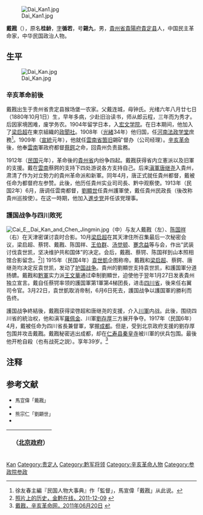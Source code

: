 [[File:Dai_Kan1.jpg|thumb]]

'''戴戡'''（{{bd|1880年|10月1日|1917年|7月18日}}），原名'''桂龄'''，[[字|字]]'''循若'''，号'''錫九'''，男，[[貴州省|貴州省]][[貴陽府|貴陽府]][[貴定县|貴定县]]人，中国民主革命家，中华民国政治人物。

== 生平 ==
[[File:Dai_Kan.jpg|thumb]]
=== 辛亥革命前後 ===
戴戡出生于贵州省贵定县猴场堡一农家。父戴连城，母钟氏。光绪六年八月廿七日（1880年10月1日）生，早年多病，少赴旧治读书，师从郎云程，三年而为秀才。后因家境困难，废学务农。1904年留学日本，入[[宏文学院|宏文学院]]。在日本期间，他加入了[[梁启超|梁启超]]在東京組織的[[政聞社|政聞社]]。1908年（[[光緒|光緒]]34年）他归国，任[[河南法政学堂|河南法政学堂]]庶務<ref>徐友春主編『民国人物大事典』作「監督」，馬宣偉「戴戡」从此说。</ref>。1909年（[[宣統|宣統]]元年），他就任[[雲南省|雲南省]][[箇旧市|箇旧]]錫矿督办（公司经理）。[[辛亥革命|辛亥革命]]後，他奉[[雲南省_(中華民国)|雲南]]軍政府都督[[蔡鍔|蔡鍔]]之命，回貴州负责盐務。

1912年（[[民国紀元|民国]]元年），革命後的[[貴州省_(中華民国)|貴州省]]内纷争四起。戴戡获得省内立憲派以及旧軍的支援。戴在[[雲南省_(中華民国)|雲南]]蔡鍔的支持下四处游说各方支持自己。后来[[滇軍|滇軍]][[唐继尧|唐继尧]]入貴州，肃清了作为对立勢力的貴州革命派和新軍。同年4月，唐正式就任貴州都督，戴被任命为都督府左参赞。此後，他历任貴州实业司司長、黔中观察使。1913年（民国2年）6月，唐调任雲南都督，[[劉顯世|劉顯世]]任貴州護軍使，戴任貴州民政長（後改称貴州巡按使）。在这一時期，他加入[[进步党_(中国)|進步党]]并任该党理事。

=== 護国战争与四川敗死 ===
[[File:Cai_E,_Dai_Kan_and_Chen_Jingmin.jpg|thumb]]（中）与友人戴戡（左）、[[陈国祥_(光绪进士)|陈国祥]]（右）在天津密谋讨袁时合影。10月[[梁启超|梁启超]]在其天津住所召集最后一次秘密会议，梁启超、蔡锷、戴戡、陈国祥、[[王伯群|王伯群]]、[[汤觉顿|汤觉顿]]、[[蹇念益|蹇念益]]等与会，作出“武装讨伐袁世凯，坚决维护共和国体”的决定。会后，戴戡、蔡锷、陈国祥到山本照相馆合影留念。<ref>[http://culture.gog.com.cn/system/2011/12/09/011279274.shtml 照片上的历史，金黔在线，2011-12-09] {{webarchive|url=https://web.archive.org/web/20130502184712/http://culture.gog.com.cn/system/2011/12/09/011279274.shtml |date=2013-05-02 }}</ref>]]
1915年（民国4年）[[袁世凱|袁世凱]]企图称帝。戴戡和[[梁启超|梁启超]]、蔡鍔、唐继尧均决定反袁世凯，发动了[[护国战争|护国战争]]。貴州的劉顯世支持袁世凯，和護国軍分道扬镳。戴戡和[[黔軍|黔軍]]实力派[[王文華_(民国)|王文華]]通过牵制劉顯世，迫使他于翌年1月27日发表貴州独立宣言。戴自任蔡锷率领的護国軍第1軍第4梯团長，进击[[四川省_(中華民国)|四川省]]，後来任右翼司令官。3月22日，袁世凱取消帝制，6月6日死去，護国战争以護国軍的勝利而告终。

護国战争終結後，戴戡获得梁啓超和唐继尧的支援，介入[[川軍|川軍]]内战。此後，围绕四川省的統治权，他和滇军[[羅佩金|羅佩金]]、川軍[[劉存厚|劉存厚]]三方展开争夺。1917年（民国6年）4月，戴被任命为四川省長兼督軍，掌握[[成都|成都]]。但是，受到北京政府支援的劉存厚包围并攻击戴戡。戴戡秘密逃出成都，却在[[仁寿县|仁寿县]][[秦皇寺|秦皇寺]]被川軍的伏兵包围。最後他开枪自殺（也有战死之説）。享年39岁。<ref>[http://www.xhgmw.org/archive-54625.shtml 戴戡，辛亥革命网，2011年06月20日] {{webarchive|url=https://web.archive.org/web/20111006134444/http://www.xhgmw.org/archive-54625.shtml |date=2011年10月6日 }}</ref>

== 注释 ==
{{reflist}}

== 参考文献 ==
{{Commonscat|Dai Kan}}
* <span style="font-size:90%;">馬宣偉「戴戡」{{Cite book<!--|和書-->|author = [[中国社会科学院|中国社会科学院]]近代史研究所|title = 民国人物传 第12巻|year = 2005|publisher = [[中華書局|中華書局]]|isbn = 7-101-02993-0}}</span>
* <span style="font-size:90%;">{{Cite book<!--|和書-->|author = 徐友春主編|title = 民国人物大辞典 増訂版|year = 2007|publisher = 河北人民出版社|isbn = 978-7-202-03014-1}}</span>
* <span style="font-size:90%;">熊宗仁「劉顯世」{{Cite book<!--|和書-->|author = 謝本書主編|title = 西南十軍閥|year = 1993|publisher = 上海人民出版社|isbn = 7-208-01642-9}}</span>
* <span style="font-size:90%;">{{Cite book<!--|和書-->|author = 劉寿林等編|title = 民国職官年表|year = 1995|publisher = 中華書局|isbn = 7-101-01320-1}}</span>

{| class="wikitable" style="margin:0 auto"
|- 
!　{{CHN1912}}（[[中华民国北京政府|北京政府]]）
{{先代次代|[[四川省_(中華民国)|四川]]督軍（署理）|<small>1917年4月 - 7月</small>|[[羅佩金|羅佩金]]|[[周道剛|周道剛]]}}
|}
{{四川行政长官|北}}
{{贵州行政长官|北省}}

{{Authority control}}
{{DEFAULTSORT:Dai戴}}
[[Category:戴姓|Kan]]
[[Category:贵定人|Category:贵定人]]
[[Category:黔军将领|Category:黔军将领]]
[[Category:辛亥革命人物|Category:辛亥革命人物]]
[[Category:参政院参政|Category:参政院参政]]